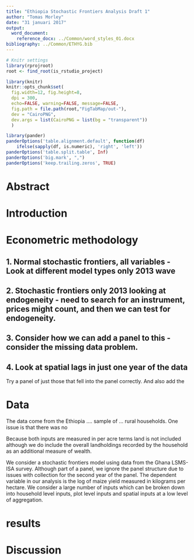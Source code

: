 ```yaml
---
title: "Ethiopia Stochastic Frontiers Analysis Draft 1"
author: "Tomas Morley"
date: "31 januari 2017"
output: 
  word_document:
    reference_docx: ../Common/word_styles_01.docx
bibliography: ../Common/ETHYG.bib
---
```


```r
# Knitr settings
library(rprojroot)
root <- find_root(is_rstudio_project)

library(knitr)
knitr::opts_chunk$set(
  fig.width=12, fig.height=8,
  dpi = 300,
  echo=FALSE, warning=FALSE, message=FALSE,
  fig.path = file.path(root,"FigTabMap/out-"),
  dev = "CairoPNG",
  dev.args = list(CairoPNG = list(bg = "transparent"))
  )

library(pander)
panderOptions('table.alignment.default', function(df)
    ifelse(sapply(df, is.numeric), 'right', 'left'))
panderOptions('table.split.table', Inf)
panderOptions('big.mark', ",")
panderOptions('keep.trailing.zeros', TRUE)
```

# Abstract



# Introduction

# Econometric methodology

## 1. Normal stochastic frontiers, all variables - Look at different model types only 2013 wave
## 2. Stochastic frontiers only 2013 looking at endogeneity - need to search for an instrument, prices might count, and then we can test for endogeneity.
## 3. Consider how we can add a panel to this - consider the missing data problem.
## 4. Look at spatial lags in just one year of the data

Try a panel of just those that fell into the panel correctly. And also add the 

# Data

The data come from the Ethiopia .... sample of ... rural households. One issue is that there was no 

Because both inputs are measured in per acre terms land is not included although we do include the overall landholdings recorded by the household as an additional measure of wealth.

We consider a stochastic frontiers model using data from the Ghana LSMS-ISA survey. Although part of a panel, we ignore the panel structure due to issues with collection for the second year of the panel. The dependent variable in our analysis is the log of maize yield measured in kilograms per hectare. We consider a large number of inputs which can be broken down into household level inputs, plot level inputs and spatial inputs at a low level of aggregation. 

# results

# Discussion


